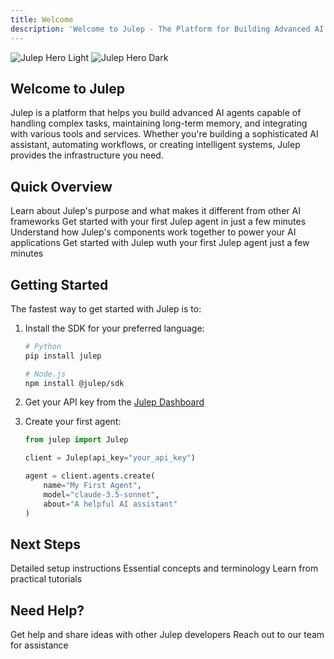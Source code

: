 ```yaml
---
title: Welcome
description: 'Welcome to Julep - The Platform for Building Advanced AI Agents'
---
```


<Frame>
  <img
    className="block dark:hidden"
    src="/images/julep-hero-light.png"
    alt="Julep Hero Light"
    style={{ height: "40vh" }}
  />
  <img
    className="hidden dark:block"
    src="/images/julep-hero-dark.png"
    alt="Julep Hero Dark"
    style={{ height: "40vh" }}
  />
</Frame>

## Welcome to Julep

Julep is a platform that helps you build advanced AI agents capable of handling complex tasks, maintaining long-term memory, and integrating with various tools and services. Whether you're building a sophisticated AI assistant, automating workflows, or creating intelligent systems, Julep provides the infrastructure you need.

## Quick Overview

<CardGroup cols={2}>
  <Card
    title="What is Julep?"
    icon="circle-question"
    href="/docs/introduction/what_is_julep"
  >
    Learn about Julep's purpose and what makes it different from other AI frameworks
  </Card>
  <Card
    title="Explore Features"
    icon="rocket"
    href="/docs/introduction/what_is_julep"
  >
    Get started with your first Julep agent in just a few minutes
  </Card>
  <Card
    title="Architecture"
    icon="diagram-project"
    href="/docs/advanced/architecture-deep-dive"
  >
    Understand how Julep's components work together to power your AI applications
  </Card>
  <Card
    title="Quick Start"
    icon="stars"
    href="/docs/introduction/try_it_out"
  >
    Get started with Julep wuth your first Julep agent just a few minutes
  </Card>
</CardGroup>

## Getting Started

The fastest way to get started with Julep is to:

1. Install the SDK for your preferred language:
   ```bash
   # Python
   pip install julep

   # Node.js
   npm install @julep/sdk
   ```

2. Get your API key from the [Julep Dashboard](https://dashboard.julep.ai)

3. Create your first agent:
   ```python
   from julep import Julep

   client = Julep(api_key="your_api_key")
   
   agent = client.agents.create(
       name="My First Agent",
       model="claude-3.5-sonnet",
       about="A helpful AI assistant"
   )
   ```

## Next Steps

<CardGroup cols={3}>
  <Card
    title="Installation"
    icon="download"
    href="/docs/introduction/install"
  >
    Detailed setup instructions
  </Card>
  <Card
    title="Core Concepts"
    icon="book"
    href="/docs/concepts"
  >
    Essential concepts and terminology
  </Card>
  <Card
    title="Tutorials"
    icon="code"
    href="/docs/tutorials"
  >
    Learn from practical tutorials
  </Card>
</CardGroup>

## Need Help?

<CardGroup cols={2}>
  <Card
    title="Join our Community"
    icon="discord"
    href="https://discord.gg/p4c7ehs4vD"
  >
    Get help and share ideas with other Julep developers
  </Card>
  <Card
    title="Contact Support"
    icon="envelope"
    href="mailto:developers@julep.ai"
  >
    Reach out to our team for assistance
  </Card>
</CardGroup>
